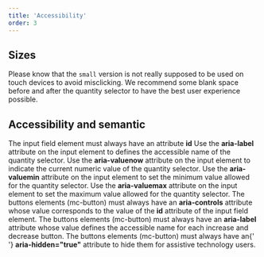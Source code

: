 ```yaml
---
title: 'Accessibility'
order: 3
---
```


## Sizes

Please know that the `small` version is not really supposed to be used on touch devices to avoid misclicking. We recommend some blank space before and after the quantity selector to have the best user experience possible.

## Accessibility and semantic

<HintItem>
  The input field element must always have an attribute <strong>id</strong>
</HintItem>
<HintItem>
  Use the <strong>aria-label</strong> attribute on the input element to defines
  the accessible name of the quantity selector.
</HintItem>
<HintItem>
  Use the <strong>aria-valuenow</strong> attribute on the input element to
  indicate the current numeric value of the quantity selector.
</HintItem>
<HintItem>
  Use the <strong>aria-valuemin</strong> attribute on the input element to set
  the minimum value allowed for the quantity selector.
</HintItem>
<HintItem>
  Use the <strong>aria-valuemax</strong> attribute on the input element to set
  the maximum value allowed for the quantity selector.
</HintItem>
<HintItem>
  The buttons elements (mc-button) must always have an
  <strong>aria-controls</strong> attribute whose value corresponds to the value of
  the <strong>id</strong> attribute of the input field element.
</HintItem>
<HintItem>
  The buttons elements (mc-button) must always have an
  <strong>aria-label</strong> attribute whose value defines the accessible name for
  each increase and decrease button.
</HintItem>
<HintItem>
  The buttons elements (mc-button) must always have an{' '}
  <strong>aria-hidden="true"</strong> attribute to hide them for assistive
  technology users.
</HintItem>
